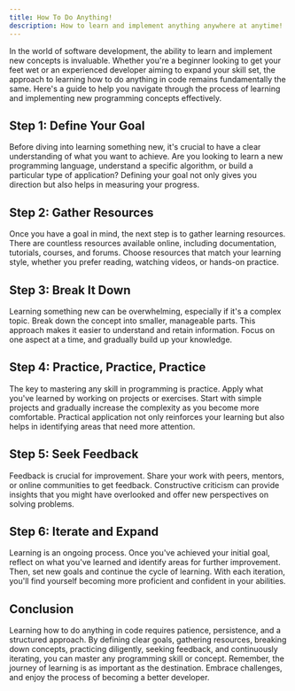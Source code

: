 ```yaml
---
title: How To Do Anything!
description: How to learn and implement anything anywhere at anytime!
---
```


In the world of software development, the ability to learn and implement new concepts is invaluable. Whether you're a beginner looking to get your feet wet or an experienced developer aiming to expand your skill set, the approach to learning how to do anything in code remains fundamentally the same. Here's a guide to help you navigate through the process of learning and implementing new programming concepts effectively.

## Step 1: Define Your Goal

Before diving into learning something new, it's crucial to have a clear understanding of what you want to achieve. Are you looking to learn a new programming language, understand a specific algorithm, or build a particular type of application? Defining your goal not only gives you direction but also helps in measuring your progress.

## Step 2: Gather Resources

Once you have a goal in mind, the next step is to gather learning resources. There are countless resources available online, including documentation, tutorials, courses, and forums. Choose resources that match your learning style, whether you prefer reading, watching videos, or hands-on practice.

## Step 3: Break It Down

Learning something new can be overwhelming, especially if it's a complex topic. Break down the concept into smaller, manageable parts. This approach makes it easier to understand and retain information. Focus on one aspect at a time, and gradually build up your knowledge.

## Step 4: Practice, Practice, Practice

The key to mastering any skill in programming is practice. Apply what you've learned by working on projects or exercises. Start with simple projects and gradually increase the complexity as you become more comfortable. Practical application not only reinforces your learning but also helps in identifying areas that need more attention.

## Step 5: Seek Feedback

Feedback is crucial for improvement. Share your work with peers, mentors, or online communities to get feedback. Constructive criticism can provide insights that you might have overlooked and offer new perspectives on solving problems.

## Step 6: Iterate and Expand

Learning is an ongoing process. Once you've achieved your initial goal, reflect on what you've learned and identify areas for further improvement. Then, set new goals and continue the cycle of learning. With each iteration, you'll find yourself becoming more proficient and confident in your abilities.

## Conclusion

Learning how to do anything in code requires patience, persistence, and a structured approach. By defining clear goals, gathering resources, breaking down concepts, practicing diligently, seeking feedback, and continuously iterating, you can master any programming skill or concept. Remember, the journey of learning is as important as the destination. Embrace challenges, and enjoy the process of becoming a better developer.
